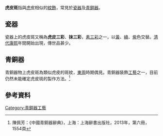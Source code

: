 '''虎皮斑'''指與[[虎|虎]]皮相似的[[紋飾|紋飾]]，常見於[[瓷器|瓷器]]及[[青銅器|青銅器]]。

==瓷器==
瓷器上的虎皮斑又稱為'''虎皮三彩'''、'''抹三彩'''，[[素三彩|素三彩]]之一，以[[黃|黃]]、[[綠|綠]]、[[紫|紫]]色交替。[[清代|清代]][[康熙|康熙]]年間開始出現，傳世品甚少。

==青銅器==
青銅器物上虎皮斑為類似虎皮的斑紋，[[東周|東周]]時期偶見。青銅器裝飾[[工藝|工藝]]之一，目前仍然未能確定虎皮斑的製作方法。<ref>陳佩芳：《中國青銅器辭典》，上海：上海辭書出版社，2013年，第六冊，1554頁</ref>

==參考資料==
{{reflist}}
{{青銅器工藝}}
[[Category:青銅器工藝|Category:青銅器工藝]]